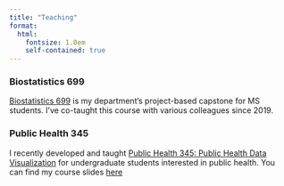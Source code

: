 ```yaml
---
title: "Teaching"
format: 
  html:
    fontsize: 1.0em
    self-contained: true
---
```


### Biostatistics 699

[Biostatistics 699](https://sph.umich.edu/research-education/courses/course.php?courseID=BIOSTAT699) is my department's project-based capstone for MS students. I've co-taught this course with various colleagues since 2019.

### Public Health 345

I recently developed and taught [Public Health 345: Public Health Data Visualization](https://sph.umich.edu/research-education/courses/course.php?courseID=PUBHLTH345) for undergraduate students interested in public health. You can find my course slides [here](https://psboonstra.github.io/PH345_W2025/)
